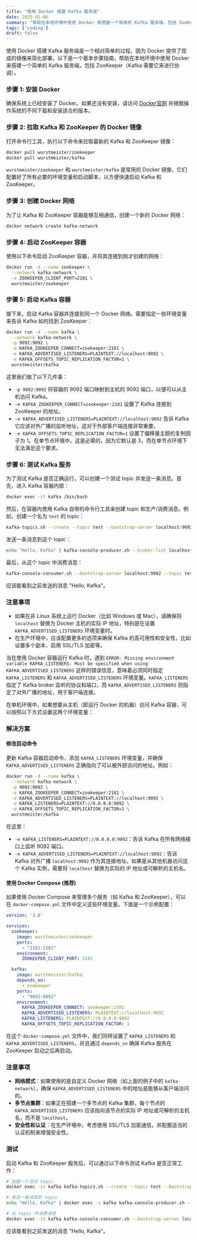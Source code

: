```yaml
---
title: "使用 Docker 搭建 Kafka 服务端"
date: 2025-01-06
summary: "帮助在本地环境中使用 Docker 来搭建一个简单的 Kafka 服务端，包括 ZooKeeper。"
tags: ['coding']
draft: false
---
```


使用 Docker 搭建 Kafka 服务端是一个相对简单的过程，因为 Docker 提供了现成的镜像来简化部署。以下是一个基本步骤指南，帮助在本地环境中使用 Docker 来搭建一个简单的 Kafka 服务端，包括 ZooKeeper（Kafka 需要它来进行协调）。

### 步骤 1: 安装 Docker
确保系统上已经安装了 Docker。如果还没有安装，请访问 [Docker官网](https://www.docker.com/) 并根据操作系统的不同下载和安装适合的版本。

### 步骤 2: 拉取 Kafka 和 ZooKeeper 的 Docker 镜像
打开命令行工具，执行以下命令来拉取最新的 Kafka 和 ZooKeeper 镜像：

```bash
docker pull wurstmeister/zookeeper
docker pull wurstmeister/kafka
```

`wurstmeister/zookeeper` 和 `wurstmeister/kafka` 是常用的 Docker 镜像，它们配置好了所有必要的环境变量和启动脚本，以方便快速启动 Kafka 和 ZooKeeper。

### 步骤 3: 创建 Docker 网络
为了让 Kafka 和 ZooKeeper 容器能够互相通信，创建一个新的 Docker 网络：

```bash
docker network create kafka-network
```

### 步骤 4: 启动 ZooKeeper 容器
使用以下命令启动 ZooKeeper 容器，并将其连接到刚才创建的网络：

```bash
docker run -d --name zookeeper \
  --network kafka-network \
  -e ZOOKEEPER_CLIENT_PORT=2181 \
  wurstmeister/zookeeper
```

### 步骤 5: 启动 Kafka 容器
接下来，启动 Kafka 容器并连接到同一个 Docker 网络。需要指定一些环境变量来告诉 Kafka 如何找到 ZooKeeper：

```bash
docker run -d --name kafka \
  --network kafka-network \
  -p 9092:9092 \
  -e KAFKA_ZOOKEEPER_CONNECT=zookeeper:2181 \
  -e KAFKA_ADVERTISED_LISTENERS=PLAINTEXT://localhost:9092 \
  -e KAFKA_OFFSETS_TOPIC_REPLICATION_FACTOR=1 \
  wurstmeister/kafka
```

这里我们做了以下几件事：
- `-p 9092:9092` 将容器的 9092 端口映射到主机的 9092 端口，以便可以从主机访问 Kafka。
- `-e KAFKA_ZOOKEEPER_CONNECT=zookeeper:2181` 设置了 Kafka 连接到 ZooKeeper 的地址。
- `-e KAFKA_ADVERTISED_LISTENERS=PLAINTEXT://localhost:9092` 告诉 Kafka 它应该对外广播的监听地址，这对于外部客户端连接非常重要。
- `-e KAFKA_OFFSETS_TOPIC_REPLICATION_FACTOR=1` 设置了偏移量主题的复制因子为 1。在单节点环境中，这是必需的，因为它默认是 3，而在单节点环境下无法满足这个要求。

### 步骤 6: 测试 Kafka 服务
为了测试 Kafka 是否正确运行，可以创建一个测试 topic 并发送一条消息。首先，进入 Kafka 容器内部：

```bash
docker exec -it kafka /bin/bash
```

然后，在容器内使用 Kafka 自带的命令行工具来创建 topic 和生产/消费消息。例如，创建一个名为 `test` 的 topic：

```bash
kafka-topics.sh --create --topic test --bootstrap-server localhost:9092 --replication-factor 1 --partitions 1
```

发送一条消息到这个 topic：

```bash
echo "Hello, Kafka" | kafka-console-producer.sh --broker-list localhost:9092 --topic test
```

最后，从这个 topic 中消费消息：

```bash
kafka-console-consumer.sh --bootstrap-server localhost:9092 --topic test --from-beginning
```

应该能看到之前发送的消息 "Hello, Kafka"。

### 注意事项
- 如果在非 Linux 系统上运行 Docker（比如 Windows 或 Mac），请确保将 `localhost` 替换为 Docker 主机的实际 IP 地址，特别是在设置 `KAFKA_ADVERTISED_LISTENERS` 环境变量时。
- 在生产环境中，应该配置更多的选项来确保 Kafka 的高可用性和安全性，比如设置多个副本、启用 SSL/TLS 加密等。


当在使用 Docker 容器运行 Kafka 时，遇到 `ERROR: Missing environment variable KAFKA_LISTENERS. Must be specified when using KAFKA_ADVERTISED_LISTENERS` 这样的错误信息，意味着必须同时指定 `KAFKA_LISTENERS` 和 `KAFKA_ADVERTISED_LISTENERS` 环境变量。`KAFKA_LISTENERS` 指定了 Kafka broker 监听的协议和端口，而 `KAFKA_ADVERTISED_LISTENERS` 则指定了对外广播的地址，用于客户端连接。

在单机环境中，如果想要从主机（即运行 Docker 的机器）访问 Kafka 容器，可以按照以下方式设置这两个环境变量：

### 解决方案

#### 修改启动命令
更新 Kafka 容器启动命令，添加 `KAFKA_LISTENERS` 环境变量，并确保 `KAFKA_ADVERTISED_LISTENERS` 正确指向了可以被外部访问的地址。例如：

```bash
docker run -d --name kafka \
  --network kafka-network \
  -p 9092:9092 \
  -e KAFKA_ZOOKEEPER_CONNECT=zookeeper:2181 \
  -e KAFKA_ADVERTISED_LISTENERS=PLAINTEXT://localhost:9092 \
  -e KAFKA_LISTENERS=PLAINTEXT://0.0.0.0:9092 \
  -e KAFKA_OFFSETS_TOPIC_REPLICATION_FACTOR=1 \
  wurstmeister/kafka
```

在这里：
- `-e KAFKA_LISTENERS=PLAINTEXT://0.0.0.0:9092`：告诉 Kafka 在所有网络接口上监听 9092 端口。
- `-e KAFKA_ADVERTISED_LISTENERS=PLAINTEXT://localhost:9092`：告诉 Kafka 对外广播 `localhost:9092` 作为其连接地址。如果是从其他机器访问这个 Kafka 实例，需要将 `localhost` 替换为实际的 IP 地址或可解析的主机名。

#### 使用 Docker Compose (推荐)
如果使用 Docker Compose 来管理多个服务（如 Kafka 和 ZooKeeper），可以在 `docker-compose.yml` 文件中定义这些环境变量。下面是一个示例配置：

```yaml
version: '3.8'

services:
  zookeeper:
    image: wurstmeister/zookeeper
    ports:
      - "2181:2181"
    environment:
      ZOOKEEPER_CLIENT_PORT: 2181

  kafka:
    image: wurstmeister/kafka
    depends_on:
      - zookeeper
    ports:
      - "9092:9092"
    environment:
      KAFKA_ZOOKEEPER_CONNECT: zookeeper:2181
      KAFKA_ADVERTISED_LISTENERS: PLAINTEXT://localhost:9092
      KAFKA_LISTENERS: PLAINTEXT://0.0.0.0:9092
      KAFKA_OFFSETS_TOPIC_REPLICATION_FACTOR: 1
```

在这个 `docker-compose.yml` 文件中，我们同样设置了 `KAFKA_LISTENERS` 和 `KAFKA_ADVERTISED_LISTENERS`，并且通过 `depends_on` 确保 Kafka 服务在 ZooKeeper 启动之后再启动。

### 注意事项
- **网络模式**：如果使用的是自定义 Docker 网络（如上面的例子中的 `kafka-network`），确保 `KAFKA_ADVERTISED_LISTENERS` 中的地址是能够从客户端访问的。
- **多节点集群**：如果正在搭建一个多节点的 Kafka 集群，每个节点的 `KAFKA_ADVERTISED_LISTENERS` 应该指向该节点的实际 IP 地址或可解析的主机名，而不是 `localhost`。
- **安全性和认证**：在生产环境中，考虑使用 SSL/TLS 加密通信，并配置适当的认证机制来增强安全性。

### 测试
启动 Kafka 和 ZooKeeper 服务后，可以通过以下命令测试 Kafka 是否正常工作：

```bash
# 创建一个测试 topic
docker exec -it kafka kafka-topics.sh --create --topic test --bootstrap-server localhost:9092 --replication-factor 1 --partitions 1

# 发送一条消息到 topic
echo "Hello, Kafka" | docker exec -i kafka kafka-console-producer.sh --broker-list localhost:9092 --topic test

# 从 topic 中消费消息
docker exec -it kafka kafka-console-consumer.sh --bootstrap-server localhost:9092 --topic test --from-beginning
```

应该能看到之前发送的消息 "Hello, Kafka"。
